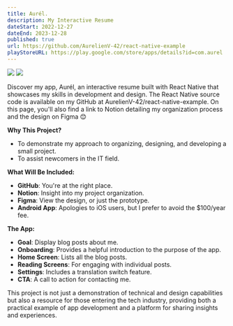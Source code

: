 ```yaml
---
title: Aurél.
description: My Interactive Resume
dateStart: 2022-12-27
dateEnd: 2023-12-28
published: true
url: https://github.com/AurelienV-42/react-native-example
playStoreURL: https://play.google.com/store/apps/details?id=com.aurel
---
```


[![](https://dam.malt.com/c0fa8987-d844-4fb3-bee5-006dc93d0bb9)](https://play.google.com/store/apps/details?id=com.aurel)
[![](https://dam.malt.com/fd9320b8-443a-47f6-9a49-a925a0556808)](https://play.google.com/store/apps/details?id=com.aurel)

Discover my app, Aurél, an interactive resume built with React Native that showcases my skills in development and design. The React Native source code is available on my GitHub at AurelienV-42/react-native-example. On this page, you'll also find a link to Notion detailing my organization process and the design on Figma 😊

**Why This Project?**
- To demonstrate my approach to organizing, designing, and developing a small project.
- To assist newcomers in the IT field.

**What Will Be Included:**
- **GitHub**: You're at the right place.
- **Notion**: Insight into my project organization.
- **Figma**: View the design, or just the prototype.
- **Android App**: Apologies to iOS users, but I prefer to avoid the $100/year fee.

**The App:**
- **Goal**: Display blog posts about me.
- **Onboarding**: Provides a helpful introduction to the purpose of the app.
- **Home Screen**: Lists all the blog posts.
- **Reading Screens**: For engaging with individual posts.
- **Settings**: Includes a translation switch feature.
- **CTA**: A call to action for contacting me.

This project is not just a demonstration of technical and design capabilities but also a resource for those entering the tech industry, providing both a practical example of app development and a platform for sharing insights and experiences.
